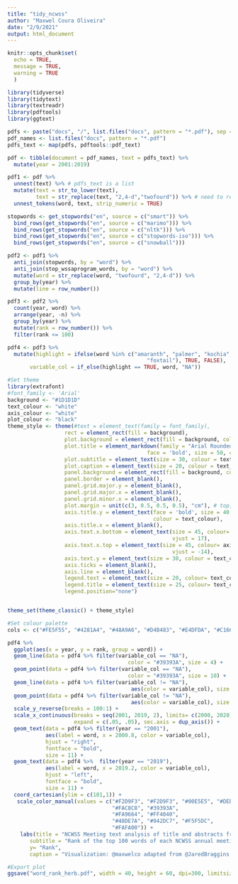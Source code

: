 ```yaml
---
title: "tidy_ncwss"
author: "Maxwel Coura Oliveira"
date: "2/9/2021"
output: html_document
---
```


```r
knitr::opts_chunk$set(
  echo = TRUE,
  message = TRUE,
  warning = TRUE
  )
```

```r
library(tidyverse)
library(tidytext)
library(textreadr)
library(pdftools)
library(ggtext)
```


```r
pdfs <- paste("docs", "/", list.files("docs", pattern = "*.pdf"), sep = "")
pdf_names <- list.files("docs", pattern = "*.pdf")  
pdfs_text <- map(pdfs, pdftools::pdf_text)
```

```r
pdf <- tibble(document = pdf_names, text = pdfs_text) %>% 
  mutate(year = 2001:2019)
```

```r
pdf1 <- pdf %>% 
  unnest(text) %>% # pdfs_text is a list
  mutate(text = str_to_lower(text),
         text = str_replace(text, "2,4-d","twofourd")) %>% # need to replace it
  unnest_tokens(word, text, strip_numeric = TRUE)
```


```r
stopwords <- get_stopwords("en", source = c("smart")) %>% 
  bind_rows(get_stopwords("en", source = c("marimo"))) %>% 
  bind_rows(get_stopwords("en", source = c("nltk"))) %>% 
  bind_rows(get_stopwords("en", source = c("stopwords-iso"))) %>% 
  bind_rows(get_stopwords("en", source = c("snowball")))
```

```r
pdf2 <- pdf1 %>% 
  anti_join(stopwords, by = "word") %>% 
  anti_join(stop_wssaprogram_words, by = "word") %>% 
  mutate(word = str_replace(word, "twofourd", "2,4-d")) %>% 
  group_by(year) %>%
  mutate(line = row_number()) 
```



```r
pdf3 <- pdf2 %>% 
  count(year, word) %>% 
  arrange(year, -n) %>% 
  group_by(year) %>% 
  mutate(rank = row_number()) %>% 
  filter(rank <= 100)
```






```r
pdf4 <- pdf3 %>% 
  mutate(highlight = ifelse(word %in% c("amaranth", "palmer", "kochia", "horseweed", "grass", "nightshade", "waterhemp", "velvetleaf", "ragweed", "sunflower",
                                            "foxtail"), TRUE, FALSE),
       variable_col = if_else(highlight == TRUE, word, "NA"))
```



```r
#Set theme
library(extrafont)
#font_family <- 'Arial' 
background <- "#1D1D1D"
text_colour <- "white"
axis_colour <- "white"
plot_colour <- "black"
theme_style <- theme(#text = element_text(family = font_family),
                  rect = element_rect(fill = background),
                  plot.background = element_rect(fill = background, color = NA),
                  plot.title = element_markdown(family = "Arial Rounded MT Bold",
                                            face = 'bold', size = 50, colour = text_colour),
                  plot.subtitle = element_text(size = 30, colour = text_colour),
                  plot.caption = element_text(size = 20, colour = text_colour),
                  panel.background = element_rect(fill = background, color = NA),
                  panel.border = element_blank(),
                  panel.grid.major.y = element_blank(),
                  panel.grid.major.x = element_blank(),
                  panel.grid.minor.x = element_blank(),
                  plot.margin = unit(c(3, 0.5, 0.5, 0.5), "cm"), # top, left, bottom, right
                  axis.title.y = element_text(face = 'bold', size = 40, 
                                              colour = text_colour),
                  axis.title.x = element_blank(),
                  axis.text.x.bottom = element_text(size = 45, colour= axis_colour, 
                                                    vjust = 17),
                  axis.text.x.top = element_text(size = 45, colour= axis_colour, 
                                                    vjust = -14),
                  axis.text.y = element_text(size = 30, colour = text_colour),
                  axis.ticks = element_blank(),
                  axis.line = element_blank(),
                  legend.text = element_text(size = 20, colour= text_colour),
                  legend.title = element_text(size = 25, colour= text_colour),
                  legend.position="none") 


theme_set(theme_classic() + theme_style)

#Set colour palette
cols <- c("#FE5F55", "#4281A4", "#48A9A6", "#D4B483", "#E4DFDA", "#C1666B", "#39393A")
```



```r
pdf4 %>% 
  ggplot(aes(x = year, y = rank, group = word)) +
  geom_line(data = pdf4 %>% filter(variable_col == "NA"),
                                      color = "#39393A", size = 4) +
  geom_point(data = pdf4 %>% filter(variable_col == "NA"),
                                      color = "#39393A", size = 10) +
  geom_line(data = pdf4 %>% filter(variable_col != "NA"),
                                       aes(color = variable_col), size = 4) +
  geom_point(data = pdf4 %>% filter(variable_col != "NA"),
                                       aes(color = variable_col), size = 10) +
  scale_y_reverse(breaks = 100:1) +
  scale_x_continuous(breaks = seq(2001, 2019, 2), limits= c(2000, 2020), 
                     expand = c(.05, .05), sec.axis = dup_axis()) +
  geom_text(data = pdf4 %>% filter(year == "2001"),
            aes(label = word, x = 2000.8, color = variable_col),
            hjust = "right",
            fontface = "bold",
            size = 11) +
  geom_text(data = pdf4 %>%  filter(year == "2019"),
            aes(label = word, x = 2019.2, color = variable_col),
            hjust = "left",
            fontface = "bold",
            size = 11) +
  coord_cartesian(ylim = c(101,1)) +
   scale_color_manual(values = c("#F2D9F3", "#F2D9F3", "#00E5E5", "#DEB887", 
                                 "#FAC8C8", "#39393A", 
                                 "#FA9664", "#FF4040",    
                                 "#48DE7A", "#942DC7", "#F5F5DC", 
                                 "#FAFA00")) +
    labs(title = "NCWSS Meeting text analysis of title and abstracts from 2001 through 2019",
       subtitle = "Rank of the top 100 words of each NCWSS annual meeting proceeding with selected highlighted herbicides", 
       y= "Rank",
       caption = "Visualization: @maxwelco adapted from @JaredBraggins | Source: NCWSS")  +

#Export plot
ggsave("word_rank_herb.pdf", width = 40, height = 60, dpi=300, limitsize = FALSE)
```


